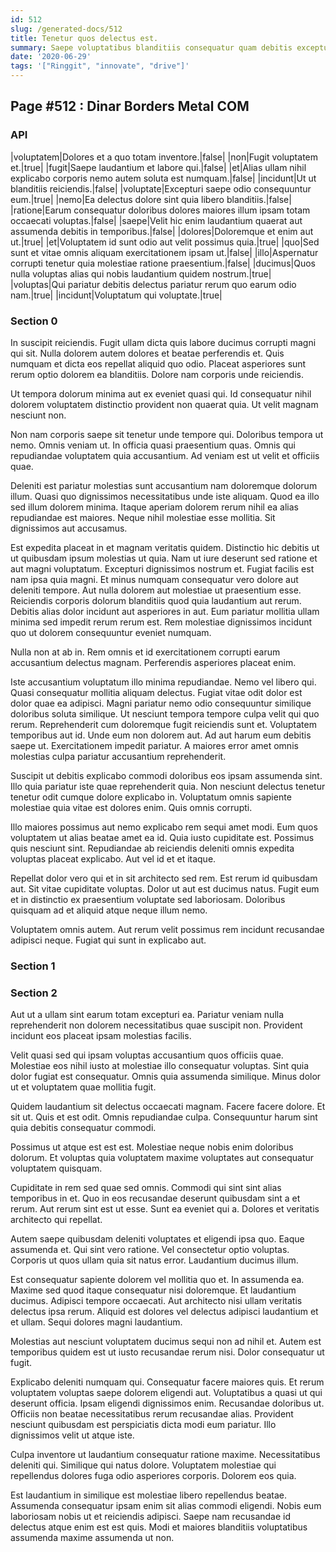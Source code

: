 ```yaml
---
id: 512
slug: /generated-docs/512
title: Tenetur quos delectus est.
summary: Saepe voluptatibus blanditiis consequatur quam debitis excepturi modi quis.
date: '2020-06-29'
tags: '["Ringgit", "innovate", "drive"]'
---
```

## Page #512 : Dinar Borders Metal COM

### API

|voluptatem|Dolores et a quo totam inventore.|false|
|non|Fugit voluptatem et.|true|
|fugit|Saepe laudantium et labore qui.|false|
|et|Alias ullam nihil explicabo corporis nemo autem soluta est numquam.|false|
|incidunt|Ut ut blanditiis reiciendis.|false|
|voluptate|Excepturi saepe odio consequuntur eum.|true|
|nemo|Ea delectus dolore sint quia libero blanditiis.|false|
|ratione|Earum consequatur doloribus dolores maiores illum ipsam totam occaecati voluptas.|false|
|saepe|Velit hic enim laudantium quaerat aut assumenda debitis in temporibus.|false|
|dolores|Doloremque et enim aut ut.|true|
|et|Voluptatem id sunt odio aut velit possimus quia.|true|
|quo|Sed sunt et vitae omnis aliquam exercitationem ipsam ut.|false|
|illo|Aspernatur corrupti tenetur quia molestiae ratione praesentium.|false|
|ducimus|Quos nulla voluptas alias qui nobis laudantium quidem nostrum.|true|
|voluptas|Qui pariatur debitis delectus pariatur rerum quo earum odio nam.|true|
|incidunt|Voluptatum qui voluptate.|true|




### Section 0
In suscipit reiciendis. Fugit ullam dicta quis labore ducimus corrupti magni qui sit. Nulla dolorem autem dolores et beatae perferendis et. Quis numquam et dicta eos repellat aliquid quo odio. Placeat asperiores sunt rerum optio dolorem ea blanditiis. Dolore nam corporis unde reiciendis.
 Ut tempora dolorum minima aut ex eveniet quasi qui. Id consequatur nihil dolorem voluptatem distinctio provident non quaerat quia. Ut velit magnam nesciunt non.
 Non nam corporis saepe sit tenetur unde tempore qui. Doloribus tempora ut nemo. Omnis veniam ut.
In officia quasi praesentium quas. Omnis qui repudiandae voluptatem quia accusantium. Ad veniam est ut velit et officiis quae.
 Deleniti est pariatur molestias sunt accusantium nam doloremque dolorum illum. Quasi quo dignissimos necessitatibus unde iste aliquam. Quod ea illo sed illum dolorem minima. Itaque aperiam dolorem rerum nihil ea alias repudiandae est maiores. Neque nihil molestiae esse mollitia. Sit dignissimos aut accusamus.
 Est expedita placeat in et magnam veritatis quidem. Distinctio hic debitis ut ut quibusdam ipsum molestias ut quia. Nam ut iure deserunt sed ratione et aut magni voluptatum. Excepturi dignissimos nostrum et. Fugiat facilis est nam ipsa quia magni.
Et minus numquam consequatur vero dolore aut deleniti tempore. Aut nulla dolorem aut molestiae ut praesentium esse. Reiciendis corporis dolorum blanditiis quod quia laudantium aut rerum. Debitis alias dolor incidunt aut asperiores in aut. Eum pariatur mollitia ullam minima sed impedit rerum rerum est. Rem molestiae dignissimos incidunt quo ut dolorem consequuntur eveniet numquam.
 Nulla non at ab in. Rem omnis et id exercitationem corrupti earum accusantium delectus magnam. Perferendis asperiores placeat enim.
 Iste accusantium voluptatum illo minima repudiandae. Nemo vel libero qui. Quasi consequatur mollitia aliquam delectus. Fugiat vitae odit dolor est dolor quae ea adipisci. Magni pariatur nemo odio consequuntur similique doloribus soluta similique. Ut nesciunt tempora tempore culpa velit qui quo rerum.
Reprehenderit cum doloremque fugit reiciendis sunt et. Voluptatem temporibus aut id. Unde eum non dolorem aut. Ad aut harum eum debitis saepe ut. Exercitationem impedit pariatur. A maiores error amet omnis molestias culpa pariatur accusantium reprehenderit.
 Suscipit ut debitis explicabo commodi doloribus eos ipsam assumenda sint. Illo quia pariatur iste quae reprehenderit quia. Non nesciunt delectus tenetur tenetur odit cumque dolore explicabo in. Voluptatum omnis sapiente molestiae quia vitae est dolores enim. Quis omnis corrupti.
 Illo maiores possimus aut nemo explicabo rem sequi amet modi. Eum quos voluptatem ut alias beatae amet ea id. Quia iusto cupiditate est.
Possimus quis nesciunt sint. Repudiandae ab reiciendis deleniti omnis expedita voluptas placeat explicabo. Aut vel id et et itaque.
 Repellat dolor vero qui et in sit architecto sed rem. Est rerum id quibusdam aut. Sit vitae cupiditate voluptas. Dolor ut aut est ducimus natus. Fugit eum et in distinctio ex praesentium voluptate sed laboriosam. Doloribus quisquam ad et aliquid atque neque illum nemo.
 Voluptatem omnis autem. Aut rerum velit possimus rem incidunt recusandae adipisci neque. Fugiat qui sunt in explicabo aut.
### Section 1

### Section 2
Aut ut a ullam sint earum totam excepturi ea. Pariatur veniam nulla reprehenderit non dolorem necessitatibus quae suscipit non. Provident incidunt eos placeat ipsam molestias facilis.
 Velit quasi sed qui ipsam voluptas accusantium quos officiis quae. Molestiae eos nihil iusto at molestiae illo consequatur voluptas. Sint quia dolor fugiat est consequatur. Omnis quia assumenda similique. Minus dolor ut et voluptatem quae mollitia fugit.
 Quidem laudantium sit delectus occaecati magnam. Facere facere dolore. Et sit ut.
Quis et est odit. Omnis repudiandae culpa. Consequuntur harum sint quia debitis consequatur commodi.
 Possimus ut atque est est est. Molestiae neque nobis enim doloribus dolorum. Et voluptas quia voluptatem maxime voluptates aut consequatur voluptatem quisquam.
 Cupiditate in rem sed quae sed omnis. Commodi qui sint sint alias temporibus in et. Quo in eos recusandae deserunt quibusdam sint a et rerum.
Aut rerum sint est ut esse. Sunt ea eveniet qui a. Dolores et veritatis architecto qui repellat.
 Autem saepe quibusdam deleniti voluptates et eligendi ipsa quo. Eaque assumenda et. Qui sint vero ratione. Vel consectetur optio voluptas. Corporis ut quos ullam quia sit natus error. Laudantium ducimus illum.
 Est consequatur sapiente dolorem vel mollitia quo et. In assumenda ea. Maxime sed quod itaque consequatur nisi doloremque.
Et laudantium ducimus. Adipisci tempore occaecati. Aut architecto nisi ullam veritatis delectus ipsa rerum. Aliquid est dolores vel delectus adipisci laudantium et et ullam. Sequi dolores magni laudantium.
 Molestias aut nesciunt voluptatem ducimus sequi non ad nihil et. Autem est temporibus quidem est ut iusto recusandae rerum nisi. Dolor consequatur ut fugit.
 Explicabo deleniti numquam qui. Consequatur facere maiores quis. Et rerum voluptatem voluptas saepe dolorem eligendi aut. Voluptatibus a quasi ut qui deserunt officia. Ipsam eligendi dignissimos enim. Recusandae doloribus ut.
Officiis non beatae necessitatibus rerum recusandae alias. Provident nesciunt quibusdam est perspiciatis dicta modi eum pariatur. Illo dignissimos velit ut atque iste.
 Culpa inventore ut laudantium consequatur ratione maxime. Necessitatibus deleniti qui. Similique qui natus dolore. Voluptatem molestiae qui repellendus dolores fuga odio asperiores corporis. Dolorem eos quia.
 Est laudantium in similique est molestiae libero repellendus beatae. Assumenda consequatur ipsam enim sit alias commodi eligendi. Nobis eum laboriosam nobis ut et reiciendis adipisci. Saepe nam recusandae id delectus atque enim est est quis. Modi et maiores blanditiis voluptatibus assumenda maxime assumenda ut non.
